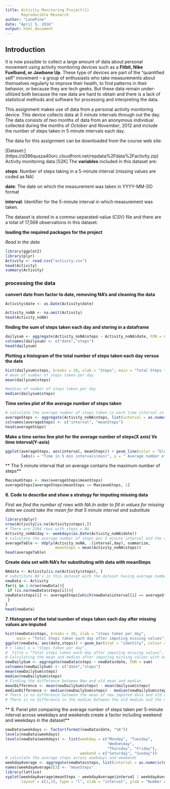 ```yaml
---
title: Activity Monitoring Project(1)
       Reproducible Research
author: "LonePine"
date: "April 5, 2016"
output: html_document
---
```

## Introduction

It is now possible to collect a large amount of data about personal movement using activity monitoring devices such as a **Fitbit, Nike Fuelband, or Jawbone Up**. These type of devices are part of the “quantified self” movement – a group of enthusiasts who take measurements about themselves regularly to improve their health, to find patterns in their behavior, or because they are tech geeks. But these data remain under-utilized both because the raw data are hard to obtain and there is a lack of statistical methods and software for processing and interpreting the data.

This assignment makes use of data from a personal activity monitoring device. This device collects data at *5 minute* intervals through out the day. The data consists of *two* months of data from an anonymous individual collected during the months of *October* and *November*, 2012 and include the number of steps taken in 5 minute intervals each day.

The data for this assignment can be downloaded from the course web site:

[Dataset:] (https://d396qusza40orc.cloudfront.net/repdata%2Fdata%2Factivity.zip)
Activity monitoring data [52K]
The **variables** included in this dataset are:

**steps**: Number of steps taking in a 5-minute interval (missing values are coded as NA)

**date**: The date on which the measurement was taken in YYYY-MM-DD format

**interval**: Identifier for the 5-minute interval in which measurement was taken.

The dataset is stored in a comma-separated-value (CSV) file and there are a total of 17,568 observations in this dataset.

**loading the required packages for the project**

*Read in the data*
```r
library(ggplot2)
library(plyr)
Activity <- read.csv("activity.csv")
head(Activity)
summary(Activity)
```

### processing the data
**convert date from factor to date, removing NA's and cleaning the data**
```r
Activity$date <- as.Date(Activity$date)

Activity_noNA <- na.omit(Activity)
head(Activity_noNA)
```

**finding the sum of steps taken each day and storing in a dataframe**

```r
dailysum <- aggregate(Activity_noNA$steps ~ Activity_noNA$date, FUN = sum)
colnames(dailysum) <- c("date","steps")
head(dailysum)
```

**Plotting a histogram of the total number of steps taken each day versus the date**

```r
hist(dailysum$steps, breaks = 20, xlab = "Steps", main = "Total Steps taken per day", col = "blue")
# mean of number of steps taken per day
mean(dailysum$steps)

#median of number of steps taken per day
median(dailysum$steps)
```

**Time series plot of the average number of steps taken**

```r
# calculate the average number of steps taken in each time interval in a day
averageSteps <- aggregate(Activity_noNA$steps, list(interval = as.numeric(Activity_noNA$interval)), FUN = "mean")
colnames(averageSteps) <- c("interval", "meanSteps")
head(averageSteps)
```

**Make a time series line plot for the average number of steps(X axis) Vs time interval(Y-axis)**

```r
ggplot(averageSteps, aes(interval, meanSteps)) + geom_line(color = "blue", size = 1.0) + 
       labs(x = "Time in 5 min intervals(min)", y = " Average number of steps for each 5 min.interval",             title = "Time Series Plot of average steps per interval") 
```

** The 5 minute interval that on average contains the maximum number of steps**

```r
MaximumSteps <- max(averageSteps$meanSteps)
averageSteps[averageSteps$meanSteps == MaximumSteps, 1]

```

**6. Code to describe and show a strategy for imputing missing data**

*First we find the number of rows with NA.In order to fill in values for missing data we could take the mean for that 5 minute interval and substitute*
```r
library(dplyr)
nrow(Activity[is.na(Activity$steps),])
# There are 2304 rows with steps = NA
Activity_noNA$day <- weekdays(as.Date(Activity_noNA$date))
# calculate the average number of steps per 5 minute interval and the day of the week
averageTable <- ddply(Activity_noNA, .(interval,day), summarize, 
                      meanSteps = mean(Activity_noNA$steps))
head(averageTable)
```

**Create data set with NA's for substituting with data with meanSteps**

```r
NAdata <- Activity[is.na(Activity$steps), ]
# substitute NA's in this dataset with the dataset having average number of steps per weekday per interval
newData <- Activity
for(i in 1:nrow(newData)){
 if (is.na(newData$steps[i])){
newData$steps[i] <- averageSteps[which(newData$interval[i] == averageSteps$interval), ]$meanSteps
 }
} 
head(newData)
```

**7. Histogram of the total number of steps taken each day after missing values are imputed**
```r
hist(newData$steps, breaks = 20, xlab = "steps taken per day", 
     main = "Total Steps taken each day after imputing missing values", col= "Yellow")
ggplot(newData, aes(date,steps)) + geom_bar(stat = "identity", colour = "yellow", width = 0.8)
# + labs( x = "Steps taken per day",
#  title = "Total steps taken each day after imputing missing values", y = "Total number of steps")
# Calculating the mean and median after imputing missing values with average for the day for a time interval
newDailySum <- aggregate(newData$steps ~ newData$date, FUN = sum)
colnames(newDailySum) <- c("date","steps")
mean(newDailySum$steps)
median(newDailySum$steps)
# Finding the difference between New and old mean and median 
meanDifference <- mean(newDailySum$steps) - mean(dailysum$steps)
medianDifference <- median(newDailySum$steps) - median(newDailySum$steps)
# There is no difference between the mean of new imputed data and old data
# There is no difference in the median between the old median and the new median
```
** 8. Panel plot comparing the average number of steps taken per 5-minute interval**
**    across weekdays and weekends**
** create a factor including weekend and weekdays in the dataset**
```r
newData$weekdays <- factor(format(newData$date, "%A"))
levels(newData$weekdays)
levels(newData$weekdays) <- list(weekday = c("Monday", "Tuesday",
                                             "Wednesday", 
                                             "Thursday", "Friday"),
                                 weekend = c("Saturday", "Sunday"))
# calculate the average steps across weekdays and weekends
weekdayAverage <- aggregate(newData$steps, list(interval = as.numeric(newData$interval), weekdays = newData$weekdays), FUN = "mean")
names(weekdayAverage)[3] <- "meanSteps"
library(lattice)
xyplot(weekdayAverage$meanSteps ~ weekdayAverage$interval | weekdayAverage$weekdays,
       layout = c(1,2), type = "l", xlab = "interval", ylab = "Number of steps")
```

```
  
```